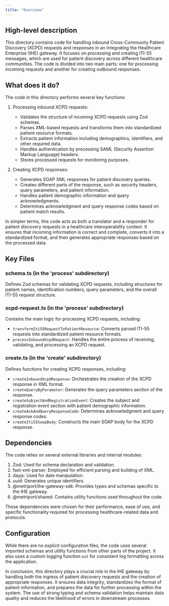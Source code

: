 ```yaml
---
title: "Overview"
---
```


## High-level description
This directory contains code for handling inbound Cross-Community Patient Discovery (XCPD) requests and responses in an Integrating the Healthcare Enterprise (IHE) gateway. It focuses on processing and creating ITI-55 messages, which are used for patient discovery across different healthcare communities. The code is divided into two main parts: one for processing incoming requests and another for creating outbound responses.

## What does it do?
The code in this directory performs several key functions:

1. Processing inbound XCPD requests:
   - Validates the structure of incoming XCPD requests using Zod schemas.
   - Parses XML-based requests and transforms them into standardized patient resource formats.
   - Extracts patient information including demographics, identifiers, and other required data.
   - Handles authentication by processing SAML (Security Assertion Markup Language) headers.
   - Stores processed requests for monitoring purposes.

2. Creating XCPD responses:
   - Generates SOAP XML responses for patient discovery queries.
   - Creates different parts of the response, such as security headers, query parameters, and patient information.
   - Handles patient demographic information and query acknowledgments.
   - Determines acknowledgment and query response codes based on patient match results.

In simpler terms, this code acts as both a translator and a responder for patient discovery requests in a healthcare interoperability context. It ensures that incoming information is correct and complete, converts it into a standardized format, and then generates appropriate responses based on the processed data.

## Key Files

### schema.ts (in the 'process' subdirectory)
Defines Zod schemas for validating XCPD requests, including structures for patient names, identification numbers, query parameters, and the overall ITI-55 request structure.

### xcpd-request.ts (in the 'process' subdirectory)
Contains the main logic for processing XCPD requests, including:
- `transformIti55RequestToPatientResource`: Converts parsed ITI-55 requests into standardized patient resource formats.
- `processInboundXcpdRequest`: Handles the entire process of receiving, validating, and processing an XCPD request.

### create.ts (in the 'create' subdirectory)
Defines functions for creating XCPD responses, including:
- `createInboundXcpdResponse`: Orchestrates the creation of the XCPD response in XML format.
- `createQueryByParameter`: Generates the query parameters section of the response.
- `createSubjectAndRegistrationEvent`: Creates the subject and registration event section with patient demographic information.
- `createAckAndQueryResponseCode`: Determines acknowledgment and query response codes.
- `createIti55SoapBody`: Constructs the main SOAP body for the XCPD response.

## Dependencies
The code relies on several external libraries and internal modules:

1. Zod: Used for schema declaration and validation.
2. fast-xml-parser: Employed for efficient parsing and building of XML.
3. dayjs: Used for date manipulation.
4. uuid: Generates unique identifiers.
5. @metriport/ihe-gateway-sdk: Provides types and schemas specific to the IHE gateway.
6. @metriport/shared: Contains utility functions used throughout the code.

These dependencies were chosen for their performance, ease of use, and specific functionality required for processing healthcare-related data and protocols.

## Configuration
While there are no explicit configuration files, the code uses several imported schemas and utility functions from other parts of the project. It also uses a custom logging function `out` for consistent log formatting across the application.

In conclusion, this directory plays a crucial role in the IHE gateway by handling both the ingress of patient discovery requests and the creation of appropriate responses. It ensures data integrity, standardizes the format of patient information, and prepares the data for further processing within the system. The use of strong typing and schema validation helps maintain data quality and reduces the likelihood of errors in downstream processes.